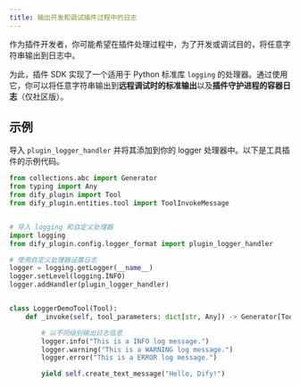 ```yaml
---
title: 输出开发和调试插件过程中的日志
---
```


作为插件开发者，你可能希望在插件处理过程中，为了开发或调试目的，将任意字符串输出到日志中。

为此，插件 SDK 实现了一个适用于 Python 标准库 `logging` 的处理器。通过使用它，你可以将任意字符串输出到**远程调试时的标准输出**以及**插件守护进程的容器日志**（仅社区版）。

## 示例

导入 `plugin_logger_handler` 并将其添加到你的 logger 处理器中。以下是工具插件的示例代码。

```python
from collections.abc import Generator
from typing import Any
from dify_plugin import Tool
from dify_plugin.entities.tool import ToolInvokeMessage


# 导入 logging 和自定义处理器
import logging
from dify_plugin.config.logger_format import plugin_logger_handler

# 使用自定义处理器设置日志
logger = logging.getLogger(__name__)
logger.setLevel(logging.INFO)
logger.addHandler(plugin_logger_handler)


class LoggerDemoTool(Tool):
    def _invoke(self, tool_parameters: dict[str, Any]) -> Generator[ToolInvokeMessage]:

        # 以不同级别输出日志信息
        logger.info("This is a INFO log message.")
        logger.warning("This is a WARNING log message.")
        logger.error("This is a ERROR log message.")

        yield self.create_text_message("Hello, Dify!")
```
